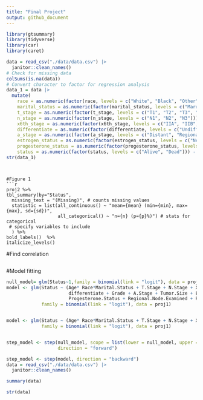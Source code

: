 ```yaml
---
title: "Final Project"
output: github_document
---
```


```r
library(gtsummary)
library(tidyverse)
library(car)
library(caret)

```
```r

data = read_csv("./data/data.csv") |>
  janitor::clean_names()
# Check for missing data
colSums(is.na(data))
# Convert character to factor for regression analysis
data_1 = data |>
  mutate(
    race = as.numeric(factor(race, levels = c("White", "Black", "Other"))) - 1,
    marital_status = as.numeric(factor(marital_status, levels = c("Married", "Single", "Divorced", "Widowed", "Separated"))) - 1,
    t_stage = as.numeric(factor(t_stage, levels = c("T1", "T2", "T3", "T4"))) - 1,
    n_stage = as.numeric(factor(n_stage, levels = c("N1", "N2", "N3"))) - 1,
    x6th_stage = as.numeric(factor(x6th_stage, levels = c("IIA", "IIB", "IIIA", "IIIB", "IIIC"))) - 1,
    differentiate = as.numeric(factor(differentiate, levels = c("Undifferentiated", "Poorly differentiated", "Moderately differentiated", "Well differentiated"))) - 1,
    a_stage = as.numeric(factor(a_stage, levels = c("Distant", "Regional"))) - 1,
    estrogen_status = as.numeric(factor(estrogen_status, levels = c("Negative", "Positive"))) - 1,
    progesterone_status = as.numeric(factor(progesterone_status, levels = c("Negative", "Positive"))) - 1,
    status = as.numeric(factor(status, levels = c("Alive", "Dead"))) - 1)
str(data_1)
```
```


#Figure 1 
```r
proj2 %>%
tbl_summary(by="Status",
  missing_text = "(Missing)", # counts missing values
  statistic = list(all_continuous() ~ "mean={mean} (min={min}, max={max}, sd={sd})",
                   all_categorical() ~ "n={n} (p={p}%)") # stats for categorical
 # specify variables to include
  ) %>%
bold_labels()  %>%
italicize_levels()
```

#Find correlation
```R
```

#Model fitting
```R
null_model= glm(Status~1,family = binomial(link = "logit"), data = proj1)
model <- glm(Status ~ (Age* Race*Marital.Status + T.Stage + N.Stage + X6th.Stage +
                       differentiate + Grade + A.Stage + Tumor.Size + Estrogen.Status +
                       Progesterone.Status + Regional.Node.Examined + Reginol.Node.Positive),
             family = binomial(link = "logit"), data = proj1)


model <- glm(Status ~ (Age* Race*Marital.Status + T.Stage + N.Stage + X6th.Stage + Grade + A.Stage + Tumor.Size  + Regional.Node.Examined + Reginol.Node.Positive),
             family = binomial(link = "logit"), data = proj1)


step_model <- step(null_model, scope = list(lower = null_model, upper = model), 
                   direction = "forward")

step_model <- step(model, direction = "backward")
data = read_csv("./data/data.csv") |>
  janitor::clean_names()

summary(data)

str(data)
```






